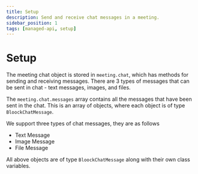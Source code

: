 ```yaml
---
title: Setup
description: Send and receive chat messages in a meeting.
sidebar_position: 1
tags: [managed-api, setup]
---
```


# Setup

The meeting chat object is stored in `meeting.chat`, which has methods for
sending and receiving messages. There are 3 types of messages that can be sent
in chat - text messages, images, and files.

The `meeting.chat.messages` array contains all the messages that have been sent
in the chat. This is an array of objects, where each object is of type
`BloockChatMessage`.

We support three types of chat messages, they are as follows

- Text Message
- Image Message
- File Message

All above objects are of type `BloockChatMessage` along with their own class
variables.
